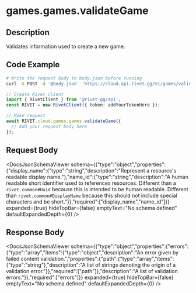 

# games.games.validateGame

## Description

Validates information used to create a new game.


## Code Example

<CodeGroup title='Request' tag='POST' label='https://cloud.api.rivet.gg/v1/games/validate'>

```bash {{ title: 'cURL' }}
# Write the request body to body.json before running
curl -X POST -d '@body.json' 'https://cloud.api.rivet.gg/v1/games/validate'
```

```ts
// Create Rivet client
import { RivetClient } from '@rivet-gg/api';
const RIVET = new RivetClient({ token: addYourTokenHere });

// Make request
await RIVET.cloud.games.games.validateGame({
  // Add your request body here
});
```

</CodeGroup>


## Request Body

<DocsJsonSchemaViewer
  schema={{"type":"object","properties":{"display_name":{"type":"string","description":"Represent a resource's readable display name."},"name_id":{"type":"string","description":"A human readable short identifier used to references resources. Different than a `rivet.common#Uuid` because this is intended to be human readable. Different than `rivet.common#DisplayName` because this should not include special characters and be short."}},"required":["display_name","name_id"]}}
  expanded={true}
  hideTopBar={false}
  emptyText="No schema defined"
  defaultExpandedDepth={0}
/>


## Response Body

<DocsJsonSchemaViewer
  schema={{"type":"object","properties":{"errors":{"type":"array","items":{"type":"object","description":"An error given by failed content validation.","properties":{"path":{"type":"array","items":{"type":"string"},"description":"A list of strings denoting the origin of a validation error."}},"required":["path"]},"description":"A list of validation errors."}},"required":["errors"]}}
  expanded={true}
  hideTopBar={false}
  emptyText="No schema defined"
  defaultExpandedDepth={0}
/>

